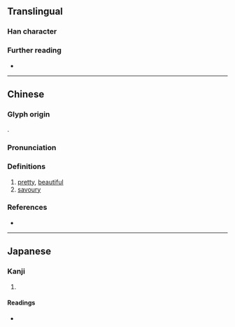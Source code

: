 {{character info}}
==Translingual==

===Han character===
{{Han char|rn=38|rad=女|as=13|sn=16|four=40437|canj=VITC|ids=⿰女廉}}

===Further reading===
* {{Han ref|kx=0272.150|dkj=06780|dj=0540.150|hdz=21085.020|uh=5B1A|ud=23322|bh=E95A|bd=59738}}

----

==Chinese==
{{zh-forms}}

===Glyph origin===
{{Han etym}}
{{Han compound|女|廉|c1=s|c2=p|ls=psc|t1=woman}}.

===Pronunciation===
{{zh-pron
|m=liǎn
|c=lim5
|mc=y
|oc=y
|cat=a
}}

===Definitions===
{{head|zh|Han character}}

# [[pretty]], [[beautiful]]
# [[savoury]]

===References===
* {{R:yue:Hanzi}}

----

==Japanese==

===Kanji===
{{ja-kanji|grade=|rs=女13}}

# {{rfdef|ja|sort=女13}}

====Readings====
* {{ja-readings|on=れん|kun=}}